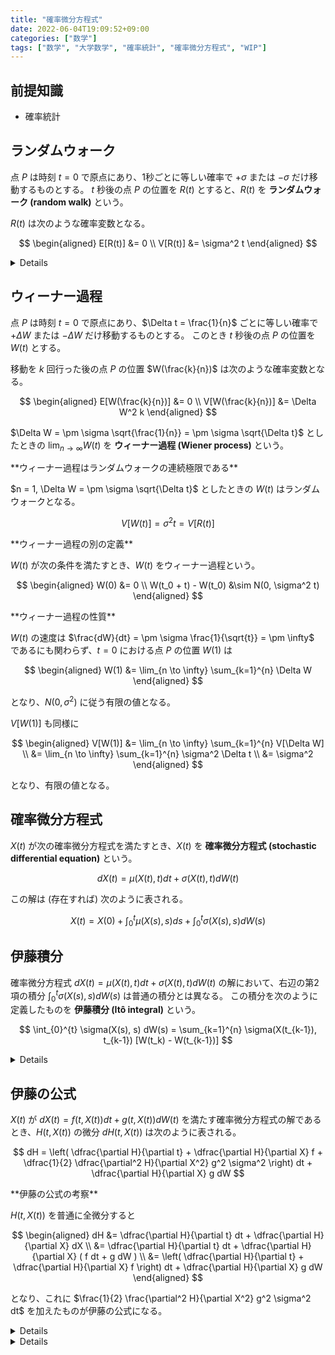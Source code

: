 ```yaml
---
title: "確率微分方程式"
date: 2022-06-04T19:09:52+09:00
categories: ["数学"]
tags: ["数学", "大学数学", "確率統計", "確率微分方程式", "WIP"]
---
```



## 前提知識

- <Link href="/posts/statistics">確率統計</Link>

## ランダムウォーク

点 $P$ は時刻 $t=0$ で原点にあり、1秒ごとに等しい確率で $+\sigma$ または $-\sigma$ だけ移動するものとする。
$t$ 秒後の点 $P$ の位置を $R(t)$ とすると、$R(t)$ を **ランダムウォーク (random walk)** という。

$R(t)$ は次のような確率変数となる。

$$
\begin{aligned}
E[R(t)] &= 0 \\
V[R(t)] &= \sigma^2 t
\end{aligned}
$$

<Details title="E[R(t)], V[R(t)] の導出">

$$
\Delta R(t) = R(t + \Delta t) - R(t)
$$

とおくと、$\Delta R(t)$ は次のような確率変数となる。

$$
\begin{aligned}
E[\Delta R(t)] &= 0 \\
V[\Delta R(t)] &= \sigma^2
\end{aligned}
$$

よって

$$
\begin{aligned}
E[R(t)] &= E[\Delta R(0) + \Delta R(1) + \cdots + \Delta R(t)] \\
  &= E[\Delta R(0)] + E[\Delta R(1)] + \cdots + E[\Delta R(t)] \\
  &= 0 \\
V[R(t)] &= V[\Delta R(0) + \Delta R(1) + \cdots + \Delta R(t)] \\
  &= V[\Delta R(0)] + V[\Delta R(1)] + \cdots + V[\Delta R(t)] \\
  &= \sigma^2 + \sigma^2 + \cdots + \sigma^2 \\
  &= \sigma^2 t
\end{aligned}
$$

</Details>

## ウィーナー過程

点 $P$ は時刻 $t=0$ で原点にあり、$\Delta t = \frac{1}{n}$ ごとに等しい確率で $+\Delta W$ または $-\Delta W$ だけ移動するものとする。
このとき $t$ 秒後の点 $P$ の位置を $W(t)$ とする。

移動を $k$ 回行った後の点 $P$ の位置 $W(\frac{k}{n})$ は次のような確率変数となる。

$$
\begin{aligned}
E[W(\frac{k}{n})] &= 0 \\
V[W(\frac{k}{n})] &= \Delta W^2 k
\end{aligned}
$$

$\Delta W = \pm \sigma \sqrt{\frac{1}{n}} = \pm \sigma \sqrt{\Delta t}$ としたときの $\lim_{n \to \infty} W(t)$ を **ウィーナー過程 (Wiener process)** という。

<Hint level="info">
  **ウィーナー過程はランダムウォークの連続極限である**
  
$n = 1, \Delta W = \pm \sigma \sqrt{\Delta t}$ としたときの $W(t)$ はランダムウォークとなる。
  
$$
V[W(t)] = \sigma^2 t = V[R(t)]
$$

</Hint>

<Hint level="info">
  **ウィーナー過程の別の定義**

$W(t)$ が次の条件を満たすとき、$W(t)$ をウィーナー過程という。

$$
\begin{aligned}
W(0) &= 0 \\
W(t_0 + t) - W(t_0) &\sim N(0, \sigma^2 t)
\end{aligned}
$$

</Hint>

<Hint level="info">
  **ウィーナー過程の性質**
  
$W(t)$ の速度は $\frac{dW}{dt} = \pm \sigma \frac{1}{\sqrt{t}} = \pm \infty$ であるにも関わらず、$t = 0$ における点 $P$ の位置 $W(1)$ は

$$
\begin{aligned}
W(1) &= \lim_{n \to \infty} \sum_{k=1}^{n} \Delta W
\end{aligned}
$$

となり、$N(0, \sigma^2)$ に従う有限の値となる。

$V[W(1)]$ も同様に

$$
\begin{aligned}
V[W(1)] &= \lim_{n \to \infty} \sum_{k=1}^{n} V[\Delta W] \\
  &= \lim_{n \to \infty} \sum_{k=1}^{n} \sigma^2 \Delta t \\
  &= \sigma^2
\end{aligned}
$$

となり、有限の値となる。

</Hint>

## 確率微分方程式

$X(t)$ が次の確率微分方程式を満たすとき、$X(t)$ を **確率微分方程式 (stochastic differential equation)** という。

$$
dX(t) = \mu(X(t), t) dt + \sigma(X(t), t) dW(t)
$$

この解は (存在すれば) 次のように表される。

$$
X(t) = X(0) + \int_{0}^{t} \mu(X(s), s) ds + \int_{0}^{t} \sigma(X(s), s) dW(s)
$$

## 伊藤積分

確率微分方程式 $dX(t) = \mu(X(t), t) dt + \sigma(X(t), t) dW(t)$ の解において、右辺の第2項の積分 $\int_{0}^{t} \sigma(X(s), s) dW(s)$ は普通の積分とは異なる。
この積分を次のように定義したものを **伊藤積分 (Itô integral)** という。

$$
\int_{0}^{t} \sigma(X(s), s) dW(s) = \sum_{k=1}^{n} \sigma(X(t_{k-1}), t_{k-1}) [W(t_k) - W(t_{k-1})]
$$

<Details title="伊藤積分を定義する理由">
確率微分方程式 $dX = bW(t) dW$ の解を考える。

普通に両辺を積分すると

$$
\begin{aligned}
X(t) &= X(0) + \int_{0}^{t} b W(s) dW \\
  &= X(0) + \dfrac{b}{2} W^2(t)
\end{aligned}
$$

となりそうだが、$b = 1, X(0) = 0, X(5) = 10, W(5) = 10$ とすると

$$
\begin{aligned}
\Delta X(5) &= X(6) - X(5) \\
  &\approx b W(5) [W(6) - W(5)] \\
  &= 10 [W(6) - W(5)]
\end{aligned}
$$

ここで $W(6) - W(5) = \Delta W(5) \sim N(0, 1)$ なので、$0.17$ 程度の確率で $\Delta W(5) < -1, \Delta X(5) < -10$ となり、$X(6) < 0$ となる。
しかし、普通の積分の解は $X(6) = \frac{1}{2} W^2(6) > 0$ となるため、矛盾する。

伊藤積分の定義で $bW(t) dW$ を積分すると

$$
\begin{aligned}
X(t) &= X(0) + \sum_{k=1}^{n} b W(t_{k-1}) [W(t_k) - W(t_{k-1})] \\
  &= X(0) + \sum_{k=1}^{n} b \left\{ \dfrac{1}{2} [W(t_k) + W(t_{k-1})] - \dfrac{1}{2} [W(t_k) - W(t_{k-1})] \right\} [W(t_k) - W(t_{k-1})] \\
  &= X(0) + \dfrac{b}{2} \sum_{k=1}^{n} [W^2(t_k) - W^2(t_{k-1})] - \dfrac{b}{2} \sum_{k=1}^{n} [W(t_k) - W(t_{k-1})]^2
\end{aligned}
$$

ここで

$$
\begin{aligned}
\sum_{k=1}^{n} [W^2(t_k) - W^2(t_{k-1})] &= W^2(t_n) - W^2(t_0) \\
  &= W^2(t) - W^2(0) \\
  &= W^2(t) \\
\sum_{k=1}^{n} [W(t_k) - W(t_{k-1})]^2 &= \sum_{k=1}^{n} \Delta W^2(t_{k-1}) \\
  &= \sum_{k=1}^{n} \sigma^2 (t_k - t_{k-1}) \\
  &= \sigma^2 t
\end{aligned}
$$

これを代入すると

$$
X(t) = X(0) + \dfrac{b}{2} W^2(t) - \dfrac{b}{2} \sigma^2 t
$$

となるため、矛盾が生じない。

</Details>

## 伊藤の公式

$X(t)$ が $dX(t) = f(t, X(t)) dt + g(t, X(t)) dW(t)$ を満たす確率微分方程式の解であるとき、$H(t, X(t))$ の微分 $dH(t, X(t))$ は次のように表される。

$$
dH = \left( \dfrac{\partial H}{\partial t} + \dfrac{\partial H}{\partial X} f + \dfrac{1}{2} \dfrac{\partial^2 H}{\partial X^2} g^2 \sigma^2 \right) dt + \dfrac{\partial H}{\partial X} g dW
$$

<Hint level="info">
  **伊藤の公式の考察**

$H(t, X(t))$ を普通に全微分すると

$$
\begin{aligned}
dH &= \dfrac{\partial H}{\partial t} dt + \dfrac{\partial H}{\partial X} dX \\
  &= \dfrac{\partial H}{\partial t} dt + \dfrac{\partial H}{\partial X} ( f dt + g dW ) \\
  &= \left( \dfrac{\partial H}{\partial t} + \dfrac{\partial H}{\partial X} f \right) dt + \dfrac{\partial H}{\partial X} g dW
\end{aligned}
$$

となり、これに $\frac{1}{2} \frac{\partial^2 H}{\partial X^2} g^2 \sigma^2 dt$ を加えたものが伊藤の公式になる。

</Hint>

<Details title="導出">

$dH$ をテイラー展開すると

$$
\begin{aligned}
dH &= \dfrac{\partial H}{\partial t} dt + \dfrac{\partial H}{\partial X} dX \\
  &+ \dfrac{1}{2} \dfrac{\partial^2 H}{\partial t^2} {dt}^2 + \dfrac{\partial^2 H}{\partial t \partial X} dt dX + \dfrac{1}{2} \dfrac{\partial^2 H}{\partial X^2} {dX}^2 \\
  &+ \cdots \\
  &= \dfrac{\partial H}{\partial t} dt + \dfrac{\partial H}{\partial X} ( f dt + g dW ) \\
  &+ \dfrac{1}{2} \dfrac{\partial^2 H}{\partial t^2} {dt}^2 + \dfrac{\partial^2 H}{\partial t \partial X} dt ( f dt + g dW ) + \dfrac{1}{2} \dfrac{\partial^2 H}{\partial X^2} ( f dt + g dW )^2 \\
  &+ \cdots \\
\end{aligned}
$$

ここで

$$
\begin{aligned}
dt^2 &= 0 \\
dt dW &= \pm \sigma dt \sqrt{dt} = \pm \sigma {dt}^{3/2} = 0 \\
dW^2 &= \pm \sigma^2 dt \\
\end{aligned}
$$

を用いると

$$
\begin{aligned}
dH &= \dfrac{\partial H}{\partial t} dt + \dfrac{\partial H}{\partial X} ( f dt + g dW ) + \dfrac{1}{2} \dfrac{\partial^2 H}{\partial X^2} g^2 \sigma^2 dt \\
  &= \left( \dfrac{\partial H}{\partial t} + \dfrac{\partial H}{\partial X} f + \dfrac{1}{2} \dfrac{\partial^2 H}{\partial X^2} g^2 \sigma^2 \right) dt + \dfrac{\partial H}{\partial X} g dW \\
\end{aligned}
$$

</Details>

<Details title="伊藤の公式を使って再び ∫WdW を考える">
  $X(t) = W(t)$ のとき、$H(t, X(t)) = X^2(t)$ とすると、伊藤の公式より

$$
\begin{aligned}
dH &= \left( \dfrac{\partial H}{\partial t} + \dfrac{\partial H}{\partial X} f + \dfrac{1}{2} \dfrac{\partial^2 H}{\partial x^2} g^2 \sigma^2 \right) dt + \dfrac{\partial H}{\partial X} g dW \\
  &= \sigma^2 dt + 2 X dW \\
  &= \sigma^2 dt + 2 W dW \\
\end{aligned}
$$

両辺を積分すると

$$
\begin{aligned}
\int_{0}^{t} dH &= \int_{0}^{t} \sigma^2 dt + 2 \int_{0}^{t} W dW \\
  &= \sigma^2 t + 2 \int_{0}^{t} W^2 dW
\end{aligned}
$$

また

$$
\int_{0}^{t} dH = H(t) - H(0) = W^2(t) - W^2(0) = W^2(t)
$$

であることから

$$
\begin{aligned}
\sigma^2 t + 2 \int_{0}^{t} W^2 dW &= W^2(t) \\
\int_{0}^{t} W^2 dW &= \dfrac{1}{2} \left( W^2(t) - \sigma^2 t \right)
\end{aligned}
$$

となる。

</Details>
